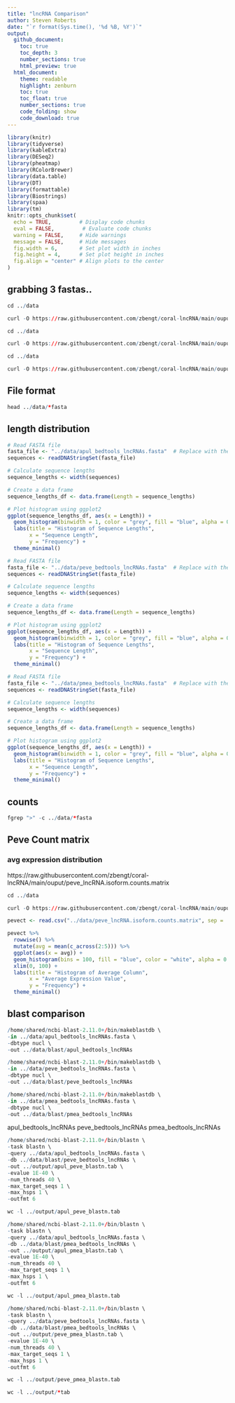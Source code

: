 ```yaml
---
title: "lncRNA Comparison"
author: Steven Roberts
date: "`r format(Sys.time(), '%d %B, %Y')`" 
output: 
  github_document:
    toc: true
    toc_depth: 3
    number_sections: true
    html_preview: true
  html_document:
    theme: readable
    highlight: zenburn
    toc: true
    toc_float: true
    number_sections: true
    code_folding: show
    code_download: true
---
```


```r
library(knitr)
library(tidyverse)
library(kableExtra)
library(DESeq2)
library(pheatmap)
library(RColorBrewer)
library(data.table)
library(DT)
library(formattable)
library(Biostrings)
library(spaa)
library(tm)
knitr::opts_chunk$set(
  echo = TRUE,         # Display code chunks
  eval = FALSE,         # Evaluate code chunks
  warning = FALSE,     # Hide warnings
  message = FALSE,     # Hide messages
  fig.width = 6,       # Set plot width in inches
  fig.height = 4,      # Set plot height in inches
  fig.align = "center" # Align plots to the center
)
```

## grabbing 3 fastas..

```r
cd ../data

curl -O https://raw.githubusercontent.com/zbengt/coral-lncRNA/main/ouput/apul_bedtools_lncRNAs.fasta
```

```r
cd ../data

curl -O https://raw.githubusercontent.com/zbengt/coral-lncRNA/main/ouput/peve_bedtools_lncRNAs.fasta
```

```r
cd ../data

curl -O https://raw.githubusercontent.com/zbengt/coral-lncRNA/main/ouput/pmea_bedtools_lncRNAs.fasta
```


## File format

```r

head ../data/*fasta

```
## length distribution

```r
# Read FASTA file
fasta_file <- "../data/apul_bedtools_lncRNAs.fasta"  # Replace with the name of your FASTA file
sequences <- readDNAStringSet(fasta_file)

# Calculate sequence lengths
sequence_lengths <- width(sequences)

# Create a data frame
sequence_lengths_df <- data.frame(Length = sequence_lengths)

# Plot histogram using ggplot2
ggplot(sequence_lengths_df, aes(x = Length)) +
  geom_histogram(binwidth = 1, color = "grey", fill = "blue", alpha = 0.75) +
  labs(title = "Histogram of Sequence Lengths",
       x = "Sequence Length",
       y = "Frequency") +
  theme_minimal()
```

```r
# Read FASTA file
fasta_file <- "../data/peve_bedtools_lncRNAs.fasta"  # Replace with the name of your FASTA file
sequences <- readDNAStringSet(fasta_file)

# Calculate sequence lengths
sequence_lengths <- width(sequences)

# Create a data frame
sequence_lengths_df <- data.frame(Length = sequence_lengths)

# Plot histogram using ggplot2
ggplot(sequence_lengths_df, aes(x = Length)) +
  geom_histogram(binwidth = 1, color = "grey", fill = "blue", alpha = 0.75) +
  labs(title = "Histogram of Sequence Lengths",
       x = "Sequence Length",
       y = "Frequency") +
  theme_minimal()
```







```r
# Read FASTA file
fasta_file <- "../data/pmea_bedtools_lncRNAs.fasta"  # Replace with the name of your FASTA file
sequences <- readDNAStringSet(fasta_file)

# Calculate sequence lengths
sequence_lengths <- width(sequences)

# Create a data frame
sequence_lengths_df <- data.frame(Length = sequence_lengths)

# Plot histogram using ggplot2
ggplot(sequence_lengths_df, aes(x = Length)) +
  geom_histogram(binwidth = 1, color = "grey", fill = "blue", alpha = 0.75) +
  labs(title = "Histogram of Sequence Lengths",
       x = "Sequence Length",
       y = "Frequency") +
  theme_minimal()
```


## counts

```r
fgrep ">" -c ../data/*fasta
```

## Peve Count matrix

### avg expression distribution 

https://raw.githubusercontent.com/zbengt/coral-lncRNA/main/ouput/peve_lncRNA.isoform.counts.matrix


```r
cd ../data

curl -O https://raw.githubusercontent.com/zbengt/coral-lncRNA/main/ouput/peve_lncRNA.isoform.counts.matrix
```


```r
pevect <- read.csv("../data/peve_lncRNA.isoform.counts.matrix", sep = '\t')
```

```r
pevect %>%
  rowwise() %>%
  mutate(avg = mean(c_across(2:5))) %>%
  ggplot(aes(x = avg)) +
  geom_histogram(bins = 100, fill = "blue", color = "white", alpha = 0.7) +
  xlim(0, 100) +
  labs(title = "Histogram of Average Column",
       x = "Average Expression Value",
       y = "Frequency") +
  theme_minimal()
```




## blast comparison



```r
/home/shared/ncbi-blast-2.11.0+/bin/makeblastdb \
-in ../data/apul_bedtools_lncRNAs.fasta \
-dbtype nucl \
-out ../data/blast/apul_bedtools_lncRNAs
```
```r
/home/shared/ncbi-blast-2.11.0+/bin/makeblastdb \
-in ../data/peve_bedtools_lncRNAs.fasta \
-dbtype nucl \
-out ../data/blast/peve_bedtools_lncRNAs
```

```r
/home/shared/ncbi-blast-2.11.0+/bin/makeblastdb \
-in ../data/pmea_bedtools_lncRNAs.fasta \
-dbtype nucl \
-out ../data/blast/pmea_bedtools_lncRNAs
```



apul_bedtools_lncRNAs
peve_bedtools_lncRNAs
pmea_bedtools_lncRNAs


```r
/home/shared/ncbi-blast-2.11.0+/bin/blastn \
-task blastn \
-query ../data/apul_bedtools_lncRNAs.fasta \
-db ../data/blast/peve_bedtools_lncRNAs \
-out ../output/apul_peve_blastn.tab \
-evalue 1E-40 \
-num_threads 40 \
-max_target_seqs 1 \
-max_hsps 1 \
-outfmt 6

wc -l ../output/apul_peve_blastn.tab
```

```r
/home/shared/ncbi-blast-2.11.0+/bin/blastn \
-task blastn \
-query ../data/apul_bedtools_lncRNAs.fasta \
-db ../data/blast/pmea_bedtools_lncRNAs \
-out ../output/apul_pmea_blastn.tab \
-evalue 1E-40 \
-num_threads 40 \
-max_target_seqs 1 \
-max_hsps 1 \
-outfmt 6

wc -l ../output/apul_pmea_blastn.tab
```

```r
/home/shared/ncbi-blast-2.11.0+/bin/blastn \
-task blastn \
-query ../data/peve_bedtools_lncRNAs.fasta \
-db ../data/blast/pmea_bedtools_lncRNAs \
-out ../output/peve_pmea_blastn.tab \
-evalue 1E-40 \
-num_threads 40 \
-max_target_seqs 1 \
-max_hsps 1 \
-outfmt 6

wc -l ../output/peve_pmea_blastn.tab
```

```r
wc -l ../output/*tab
```


